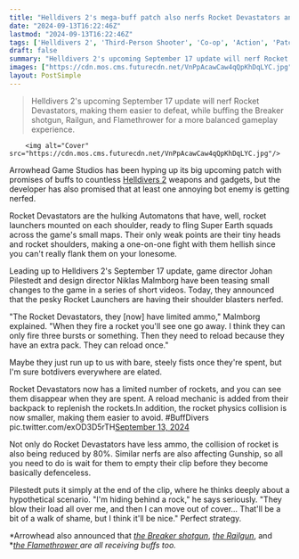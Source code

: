 ```yaml
---
title: "Helldivers 2's mega-buff patch also nerfs Rocket Devastators and Gunships: 'I'm hiding behind a rock, they blow their load all over me, and then I can move out of cover'"
date: "2024-09-13T16:22:46Z"
lastmod: "2024-09-13T16:22:46Z"
tags: ['Helldivers 2', 'Third-Person Shooter', 'Co-op', 'Action', 'Patch', 'Nerf', 'Buff', 'Update']
draft: false
summary: "Helldivers 2's upcoming September 17 update will nerf Rocket Devastators, making them easier to defeat, while buffing the Breaker shotgun, Railgun, and Flamethrower for a more balanced gameplay experience."
images: ["https://cdn.mos.cms.futurecdn.net/VnPpAcawCaw4qQpKhDqLYC.jpg"]
layout: PostSimple
---
```

> Helldivers 2's upcoming September 17 update will nerf Rocket Devastators, making them easier to defeat, while buffing the Breaker shotgun, Railgun, and Flamethrower for a more balanced gameplay experience.


        <img alt="Cover" src="https://cdn.mos.cms.futurecdn.net/VnPpAcawCaw4qQpKhDqLYC.jpg"/>
        
Arrowhead Game Studios has been hyping up its big upcoming patch with promises of buffs to countless [Helldivers 2](https://www.gamesradar.com/helldivers-2-guide/) weapons and gadgets, but the developer has also promised that at least one annoying bot enemy is getting nerfed.

Rocket Devastators are the hulking Automatons that have, well, rocket launchers mounted on each shoulder, ready to fling Super Earth squads across the game's small maps. Their only weak points are their tiny heads and rocket shoulders, making a one-on-one fight with them hellish since you can't really flank them on your lonesome.

Leading up to Helldivers 2's September 17 update, game director Johan Pilestedt and design director Niklas Malmborg have been teasing small changes to the game in a series of short videos. Today, they announced that the pesky Rocket Launchers are having their shoulder blasters nerfed.

"The Rocket Devastators, they [now] have limited ammo," Malmborg explained. "When they fire a rocket you'll see one go away. I think they can only fire three bursts or something. Then they need to reload because they have an extra pack. They can reload once." 

Maybe they just run up to us with bare, steely fists once they're spent, but I'm sure botdivers everywhere are elated.

Rocket Devastators now has a limited number of rockets, and you can see them disappear when they are spent. A reload mechanic is added from their backpack to replenish the rockets.In addition, the rocket physics collision is now smaller, making them easier to avoid. #BuffDivers pic.twitter.com/exOD3D5rTH[September 13, 2024](https://twitter.com/helldivers2/status/1834578175713566760)

Not only do Rocket Devastators have less ammo, the collision of rocket is also being reduced by 80%. Similar nerfs are also affecting Gunship, so all you need to do is wait for them to empty their clip before they become basically defenceless.

Pilestedt puts it simply at the end of the clip, where he thinks deeply about a hypothetical scenario. "I'm hiding behind a rock," he says seriously. "They blow their load all over me, and then I can move out of cover... That'll be a bit of a walk of shame, but I think it'll be nice." Perfect strategy.

*Arrowhead also announced that *[<em>the Breaker shotgun</em>](https://www.gamesradar.com/games/third-person-shooter/helldivers-2s-most-popular-shotgun-is-finally-getting-a-buff-reverting-the-breaker-to-what-it-was-at-launch/)*, *[<em>the Railgun</em>](https://www.gamesradar.com/games/third-person-shooter/helldivers-2-devs-werent-kidding-about-huge-buffs-coming-this-month-the-railgun-is-about-to-utterly-destroy-large-enemies-we-kind-of-quadrupled-that/)*, and *[<em>the Flamethrower </em>](https://www.gamesradar.com/games/third-person-shooter/helldivers-2-devs-are-rolling-back-some-of-escalation-of-freedoms-controversial-flamethrower-changes-and-buffing-damage-by-33-putting-bug-barbequing-back-on-the-menu/)*are all receiving buffs too.* 
        